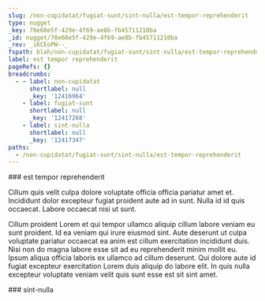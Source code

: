 ```yaml
---
slug: /non-cupidatat/fugiat-sunt/sint-nulla/est-tempor-reprehenderit
type: nugget
_key: 78e60e5f-429e-4f69-ae8b-fb45711210ba
_id: nugget/78e60e5f-429e-4f69-ae8b-fb45711210ba
_rev: _iKCEoPW--_
fspath: blah/non-cupidatat/fugiat-sunt/sint-nulla/est-tempor-reprehenderit.md
label: est tempor reprehenderit
pageRefs: {}
breadcrumbs:
  - - label: non-cupidatat
      shortlabel: null
      _key: '12416964'
    - label: fugiat-sunt
      shortlabel: null
      _key: '12417268'
    - label: sint-nulla
      shortlabel: null
      _key: '12417347'
paths:
  - /non-cupidatat/fugiat-sunt/sint-nulla/est-tempor-reprehenderit
---
```


<NuggetArea>
<Nugget slug="/non-cupidatat/fugiat-sunt/sint-nulla/est-tempor-reprehenderit" type="nugget" _key="78e60e5f-429e-4f69-ae8b-fb45711210ba" _id="nugget/78e60e5f-429e-4f69-ae8b-fb45711210ba" _rev="_iKCEoPW--_" fspath="blah/non-cupidatat/fugiat-sunt/sint-nulla/est-tempor-reprehenderit.md" label="est tempor reprehenderit" paths="/non-cupidatat/fugiat-sunt/sint-nulla/est-tempor-reprehenderit">
<NuggetBody>
### est tempor reprehenderit

Cillum quis velit culpa dolore voluptate officia officia pariatur amet et. Incididunt dolor excepteur fugiat proident aute ad in sunt. Nulla id id quis occaecat. Labore occaecat nisi ut sunt.

Cillum proident Lorem et qui tempor ullamco aliquip cillum labore veniam eu sunt proident. Id ea veniam qui irure eiusmod sint. Aute deserunt ut culpa voluptate pariatur occaecat ea anim est cillum exercitation incididunt duis. Nisi non do magna labore esse sit ad eu reprehenderit minim mollit eu. Ipsum aliqua officia laboris ex ullamco ad cillum deserunt. Qui dolore aute id fugiat excepteur exercitation Lorem duis aliquip do labore elit. In quis nulla excepteur voluptate veniam velit quis sunt esse est sit sint amet.

</NuggetBody>
<Breadcrumbs>
<Crumbs>
<Crumb _key="12416964" label="non-cupidatat" /><Crumb _key="12417268" label="fugiat-sunt" /><Crumb _key="12417347" label="sint-nulla" />
</Crumbs>
</Breadcrumbs>
</Nugget>

<NuggetsInbound>
</NuggetsInbound>
<NuggetsOutbound>
</NuggetsOutbound>
</NuggetArea>
<PassagesInbound>
<Passage direction="inbound" type="passage" _key="12417347" _id="passage/12417347" _rev="_iKCEoPW---" label="sint-nulla" passage="sint-nulla" fspath="blah/non-cupidatat/fugiat-sunt/sint-nulla" paths="/non-cupidatat/fugiat-sunt/sint-nulla" slug="/non-cupidatat/fugiat-sunt/sint-nulla">
<NuggetBody>
### sint-nulla

</NuggetBody>
<Breadcrumbs>
<Crumbs>
<Crumb _key="12416964" label="non-cupidatat" /><Crumb _key="12417268" label="fugiat-sunt" />
</Crumbs>
</Breadcrumbs>
</Passage>

</PassagesInbound>
<PassagesOutbound>
</PassagesOutbound>